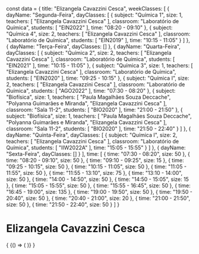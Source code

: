 const data = {
  title: "Elizangela Cavazzini Cesca",
  weekClasses: [
    {
      dayName: "Segunda-Feira",
      dayClasses: [
        {
          subject: "Química 1",
          size: 1,
          teachers: [
            "Elizangela Cavazzini Cesca"
          ],
          classroom: "Laboratório de Química",
          students: [
            "EIN2022"
          ],
          time: "08:20 - 09:10"
        },
        {
          subject: "Química 4",
          size: 2,
          teachers: [
            "Elizangela Cavazzini Cesca"
          ],
          classroom: "Laboratório de Química",
          students: [
            "EIN2019"
          ],
          time: "10:15 - 11:05"
        }
      ]
    },
    {
      dayName: "Terça-Feira",
      dayClasses: []
    },
    {
      dayName: "Quarta-Feira",
      dayClasses: [
        {
          subject: "Química 2",
          size: 2,
          teachers: [
            "Elizangela Cavazzini Cesca"
          ],
          classroom: "Laboratório de Química",
          students: [
            "EIN2021"
          ],
          time: "10:15 - 11:05"
        },
        {
          subject: "Química 3",
          size: 1,
          teachers: [
            "Elizangela Cavazzini Cesca"
          ],
          classroom: "Laboratório de Química",
          students: [
            "EIN2020"
          ],
          time: "09:25 - 10:15"
        },
        {
          subject: "Química I",
          size: 2,
          teachers: [
            "Elizangela Cavazzini Cesca"
          ],
          classroom: "Laboratório de Química",
          students: [
            "AGO2022"
          ],
          time: "07:30 - 08:20"
        },
        {
          subject: "Biofísica",
          size: 1,
          teachers: [
            "Paula Magalhães Souza Deccache",
            "Polyanna Guimarães e Miranda",
            "Elizangela Cavazzini Cesca"
          ],
          classroom: "Sala 11-2",
          students: [
            "BIO2020"
          ],
          time: "21:00 - 21:50"
        },
        {
          subject: "Biofísica",
          size: 1,
          teachers: [
            "Paula Magalhães Souza Deccache",
            "Polyanna Guimarães e Miranda",
            "Elizangela Cavazzini Cesca"
          ],
          classroom: "Sala 11-2",
          students: [
            "BIO2020"
          ],
          time: "21:50 - 22:40"
        }
      ]
    },
    {
      dayName: "Quinta-Feira",
      dayClasses: [
        {
          subject: "Química I",
          size: 2,
          teachers: [
            "Elizangela Cavazzini Cesca"
          ],
          classroom: "Laboratório de Química",
          students: [
            "IIW2022A"
          ],
          time: "15:05 - 15:55"
        }
      ]
    },
    {
      dayName: "Sexta-Feira",
      dayClasses: []
    }
  ],
  time: [
    {
      time: "07:30 - 08:20",
      size: 50
    },
    {
      time: "08:20 - 09:10",
      size: 50
    },
    {
      time: "09:10 - 09:25",
      size: 15
    },
    {
      time: "09:25 - 10:15",
      size: 50
    },
    {
      time: "10:15 - 11:05",
      size: 50
    },
    {
      time: "11:05 - 11:55",
      size: 50
    },
    {
      time: "11:55 - 13:10",
      size: 75
    },
    {
      time: "13:10 - 14:00",
      size: 50
    },
    {
      time: "14:00 - 14:50",
      size: 50
    },
    {
      time: "14:50 - 15:05",
      size: 15
    },
    {
      time: "15:05 - 15:55",
      size: 50
    },
    {
      time: "15:55 - 16:45",
      size: 50
    },
    {
      time: "16:45 - 19:00",
      size: 135
    },
    {
      time: "19:00 - 19:50",
      size: 50
    },
    {
      time: "19:50 - 20:40",
      size: 50
    },
    {
      time: "20:40 - 21:00",
      size: 20
    },
    {
      time: "21:00 - 21:50",
      size: 50
    },
    {
      time: "21:50 - 22:40",
      size: 50
    }
  ]
}

# Elizangela Cavazzini Cesca

<div>
  {
    <BrowserOnly>
      {() => (
        <Grid
          title={data.title}
          weekClasses={data.weekClasses}
          time={data.time}
        />
      )}
    </BrowserOnly>
  }
</div>
